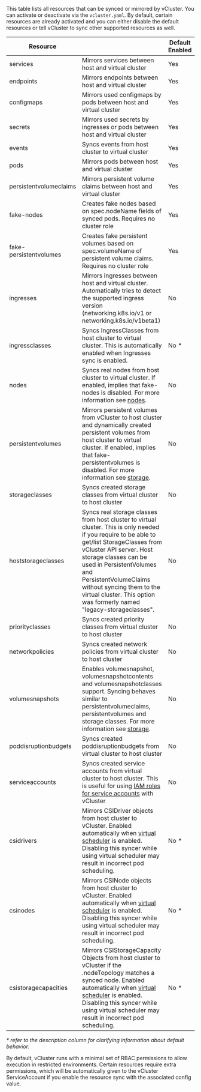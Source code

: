 
This table lists all resources that can be synced or mirrored by vCluster. You can activate or deactivate via the `vcluster.yaml`. By default, certain resources are already activated and you can either disable the default resources or tell vCluster to sync other supported resources as well.

| Resource               |         | Default Enabled |
| ---------------------- | ------- | --------------- |
| services               | Mirrors services between host and virtual cluster                                                                                                                                                                                                                                                                                                         | Yes             |
| endpoints              | Mirrors endpoints between host and virtual cluster                                                                                                                                                                                                                                                                                                        | Yes             |
| configmaps             | Mirrors used configmaps by pods between host and virtual cluster                                                                                                                                                                                                                                                                                          | Yes             |
| secrets                | Mirrors used secrets by ingresses or pods between host and virtual cluster                                                                                                                                                                                                                                                                                | Yes             |
| events                 | Syncs events from host cluster to virtual cluster                                                                                                                                                                                                                                                                                                         | Yes             |
| pods                   | Mirrors pods between host and virtual cluster                                                                                                                                                                                                                                                                                                             | Yes             |
| persistentvolumeclaims | Mirrors persistent volume claims between host and virtual cluster                                                                                                                                                                                                                                                                                         | Yes             |
| fake-nodes             | Creates fake nodes based on spec.nodeName fields of synced pods. Requires no cluster role                                                                                                                                                                                                                                                                 | Yes             |
| fake-persistentvolumes | Creates fake persistent volumes based on spec.volumeName of persistent volume claims. Requires no cluster role                                                                                                                                                                                                                                            | Yes             |
| ingresses              | Mirrors ingresses between host and virtual cluster. Automatically tries to detect the supported ingress version (networking.k8s.io/v1 or networking.k8s.io/v1beta1)                                                                                                                                                                                       | No              |
| ingressclasses         | Syncs IngressClasses from host cluster to virtual cluster. This is automatically enabled when Ingresses sync is enabled.                                                                                                                                                                                                                                  | No _*_          |
| nodes                  | Syncs real nodes from host cluster to virtual cluster. If enabled, implies that fake-nodes is disabled. For more information see [nodes](/architecture/nodes.mdx).                                                                                                                                                                                        | No              |
| persistentvolumes      | Mirrors persistent volumes from vCluster to host cluster and dynamically created persistent volumes from host cluster to virtual cluster. If enabled, implies that fake-persistentvolumes is disabled. For more information see [storage](/architecture/storage.mdx).                                                                                     | No              |
| storageclasses         | Syncs created storage classes from virtual cluster to host cluster                                                                                                                                                                                                                                                                                        | No              |
| hoststorageclasses     | Syncs real storage classes from host cluster to virtual cluster. This is only needed if you require to be able to get/list StorageClasses from vCluster API server. Host storage classes can be used in PersistentVolumes and PersistentVolumeClaims without syncing them to the virtual cluster. This option was formerly named "legacy-storageclasses". | No              |
| priorityclasses        | Syncs created priority classes from virtual cluster to host cluster                                                                                                                                                                                                                                                                                       | No              |
| networkpolicies        | Syncs created network policies from virtual cluster to host cluster                                                                                                                                                                                                                                                                                       | No              |
| volumesnapshots        | Enables volumesnapshot, volumesnapshotcontents and volumesnapshotclasses support. Syncing behaves similar to persistentvolumeclaims, persistentvolumes and storage classes. For more information see [storage](/architecture/storage.mdx).                                                                                                                | No              |
| poddisruptionbudgets   | Syncs created poddisruptionbudgets from virtual cluster to host cluster                                                                                                                                                                                                                                                                                   | No              |
| serviceaccounts        | Syncs created service accounts from virtual cluster to host cluster. This is useful for using [IAM roles for service accounts](https://docs.aws.amazon.com/eks/latest/userguide/iam-roles-for-service-accounts.html) with vCluster                                                                                                                        | No              |
| csidrivers             | Mirrors CSIDriver objects from host cluster to vCluster. Enabled automatically when [virtual scheduler](/architecture/scheduling.mdx#separate-vcluster-scheduler) is enabled. Disabling this syncer while using virtual scheduler may result in incorrect pod scheduling.                                                                                 | No _*_          |
| csinodes               | Mirrors CSINode objects from host cluster to vCluster. Enabled automatically when [virtual scheduler](/architecture/scheduling.mdx#separate-vcluster-scheduler) is enabled. Disabling this syncer while using virtual scheduler may result in incorrect pod scheduling.                                                                                   | No _*_          |
| csistoragecapacities   | Mirrors CSIStorageCapacity Objects from host cluster to vCluster if the .nodeTopology matches a synced node. Enabled automatically when [virtual scheduler](/architecture/scheduling.mdx#separate-vcluster-scheduler) is enabled. Disabling this syncer while using virtual scheduler may result in incorrect pod scheduling.                             | No _*_          |

_\* refer to the description column for clarifying information about default behavior._

By default, vCluster runs with a minimal set of RBAC permissions to allow execution in restricted environments. Certain resources require extra permissions, which will be automatically given to the vCluster ServiceAccount if you enable the resource sync with the associated config value.
